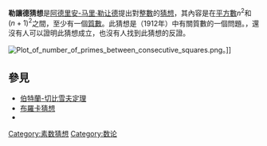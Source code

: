 {{unreferenced|time=2017-02-18T13:31:13+00:00}}
'''勒讓德猜想'''是[[阿德里安-马里·勒让德|阿德里安-马里·勒让德]]提出對[[整數|整數]]的[[猜想|猜想]]，其內容是在[[平方數|平方數]]<math>n^2</math>和<math>(n+1)^2</math>之間，至少有一個[[質數|質數]]。此猜想是{{le|蘭道問題|Landau's problems}}（1912年）中有關質數的一個問題。{{as of|2022|01|01}}，還沒有人可以證明此猜想成立，也沒有人找到此猜想的反證。

[[File:Plot_of_number_of_primes_between_consecutive_squares.png|thumbnail]]。{{OEIS2C|id=A014085}}]]

==參見==
* [[伯特蘭-切比雪夫定理|伯特蘭-切比雪夫定理]]
* [[布羅卡猜想|布羅卡猜想]]
* {{le|Firoozbakht猜想|Firoozbakht's conjecture}}
{{numtheory-stub}}

[[Category:素数猜想|Category:素数猜想]]
[[Category:数论|Category:数论]]